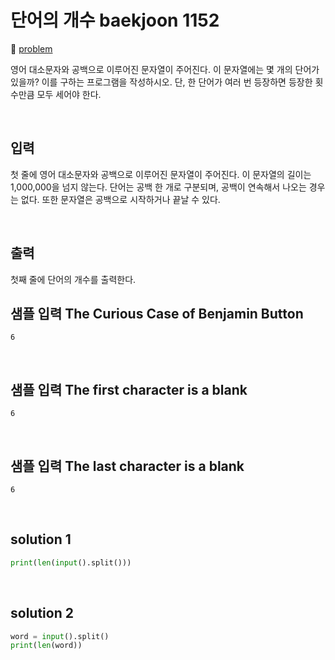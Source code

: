 # 단어의 개수 baekjoon 1152

🔗 [problem](https://www.acmicpc.net/problem/1152)

영어 대소문자와 공백으로 이루어진 문자열이 주어진다. 이 문자열에는 몇 개의 단어가 있을까? 이를 구하는 프로그램을 작성하시오. 단, 한 단어가 여러 번 등장하면 등장한 횟수만큼 모두 세어야 한다.

<br />

## 입력

첫 줄에 영어 대소문자와 공백으로 이루어진 문자열이 주어진다. 이 문자열의 길이는 1,000,000을 넘지 않는다. 단어는 공백 한 개로 구분되며, 공백이 연속해서 나오는 경우는 없다. 또한 문자열은 공백으로 시작하거나 끝날 수 있다.

<br />

## 출력

첫째 줄에 단어의 개수를 출력한다.



## 샘플 입력 The Curious Case of Benjamin Button

```
6
```

<br />

## 샘플 입력 The first character is a blank

```
6
```

<br />

## 샘플 입력 The last character is a blank 
```
6
```
<br />


## solution 1

```PYTHON
print(len(input().split()))

```

<br />

## solution 2

```PYTHON
word = input().split()
print(len(word))

```

<br />

